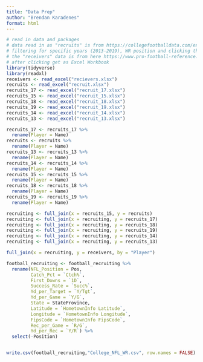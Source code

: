 ```yaml
---
title: "Data Prep"
author: "Brendan Karadenes"
format: html
---
```


```r
# read in data and packages
# data read in as "recruits" is from https://collegefootballdata.com/exporter/recruiting/players
# filtering for specific years (2013-2019), WR position and clicking the export button
# the "receivers" data is from here https://www.pro-football-reference.com/years/2023/receiving.htm
# after clicking get as Excel Workbook
library(tidyverse)
library(readxl)
receivers <- read_excel("recievers.xlsx")
recruits <- read_excel("recruit.xlsx")
recruits_17 <- read_excel("recruit_17.xlsx")
recruits_15 <- read_excel("recruit_15.xlsx")
recruits_18 <- read_excel("recruit_18.xlsx")
recruits_19 <- read_excel("recruit_19.xlsx")
recruits_14 <- read_excel("recruit_14.xlsx")
recruits_13 <- read_excel("recruit_13.xlsx")
```

```r
recruits_17 <- recruits_17 %>%
  rename(Player = Name)
recruits <- recruits %>%
  rename(Player = Name)
recruits_13 <- recruits_13 %>%
  rename(Player = Name)
recruits_14 <- recruits_14 %>%
  rename(Player = Name)
recruits_15 <- recruits_15 %>%
  rename(Player = Name)
recruits_18 <- recruits_18 %>%
  rename(Player = Name)
recruits_19 <- recruits_19 %>%
  rename(Player = Name)
```

```r
recruiting <- full_join(x = recruits_15, y = recruits)
recruiting <- full_join(x = recruiting, y = recruits_17)
recruiting <- full_join(x = recruiting, y = recruits_18)
recruiting <- full_join(x = recruiting, y = recruits_19)
recruiting <- full_join(x = recruiting, y = recruits_14)
recruiting <- full_join(x = recruiting, y = recruits_13)
```

```r
full_join(x = recruiting, y = receivers, by = "Player")

football_recruiting <- football_recruiting %>%
  rename(NFL_Position = Pos,
         Catch_Pct = `Ctch%`,
         First_Downs = `1D`,
         Success_Rate = `Succ%`,
         Yd_per_Target = `Y/Tgt`,
         Yd_per_Game = `Y/G`,
         State = StateProvince,
         Latitude = `HometownInfo Latitude`,
         Longitude = `HometownInfo Longitude`,
         FipsCode = `HometownInfo FipsCode`,
         Rec_per_Game = `R/G`,
         Yd_per_Rec = `Y/R`) %>%
  select(-Position) 


write.csv(football_recruiting,"College_NFL_WR.csv", row.names = FALSE)
```





